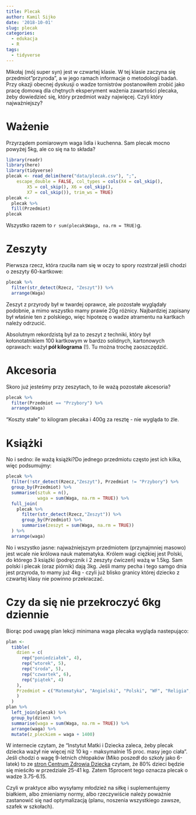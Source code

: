 ---
title: Plecak
author: Kamil Sijko
date: '2018-10-01'
slug: plecak
categories:
  - edukacja
  - R
tags:
  - tidyverse
---

Mikołaj (mój super syn) jest w czwartej klasie. W tej klasie zaczyna się przedmiot"przyroda", a w jego ramach informacje o metodologii badań. Przy okazji obecnej dyskusji o wadze tornistrów postanowiłem zrobić jako pracę domową dla chętnych eksperyment ważenia zawartości plecaka, żeby dowiedzieć się, który przedmiot waży najwięcej. Czyli który najważniejszy?

# Ważenie

Przyrządem pomiarowym waga lidla i kuchenna. Sam plecak mocno powyżej 5kg, ale co się na to składa?

```{r message=FALSE, warning=FALSE}
library(readr)
library(here)
library(tidyverse)
plecak <- read_delim(here("data/plecak.csv"), ";", 
    escape_double = FALSE, col_types = cols(X4 = col_skip(), 
        X5 = col_skip(), X6 = col_skip(), 
        X7 = col_skip()), trim_ws = TRUE)
plecak <-
  plecak %>% 
  fill(Przedmiot)
plecak
```

Wszystko razem to `r sum(plecak$Waga, na.rm = TRUE)`g.

# Zeszyty

Pierwsza rzecz, która rzuciła nam się w oczy to spory rozstrzał jeśli chodzi o zeszyty 60-kartkowe:

```{r}
plecak %>% 
  filter(str_detect(Rzecz, "Zeszyt")) %>% 
  arrange(Waga)
```

Zeszyt z przyrody był w twardej oprawce, ale pozostałe wyglądały podobnie, a mimo wszystko mamy prawie 20g różnicy. Najbardziej zapisany był właśnie ten z polskiego, więc hipotezę o wadze atramentu na kartkach należy odrzucić.

Absolutnym rekordzistą był za to zeszyt z techniki, który był kołonotatnikiem 100 kartkowym w bardzo solidnych, kartonowych oprawach: ważył **pół kilograma** (!). Tu można trochę zaoszczędzić.

# Akcesoria

Skoro już jesteśmy przy zeszytach, to ile ważą pozostałe akcesoria?

```{r}
plecak %>% 
  filter(Przedmiot == "Przybory") %>% 
  arrange(Waga)
```

"Koszty stałe" to kilogram plecaka i 400g za resztę - nie wygląda to źle.

# Książki

No i sedno: ile ważą książki?Do jednego przedmiotu często jest ich kilka, więc podsumujmy:

```{r}
plecak %>% 
  filter(!str_detect(Rzecz,"Zeszyt"), Przedmiot != "Przybory") %>% 
  group_by(Przedmiot) %>% 
  summarise(sztuk = n(),
            waga = sum(Waga, na.rm = TRUE)) %>% 
  full_join(
    plecak %>% 
      filter(str_detect(Rzecz,"Zeszyt")) %>% 
      group_by(Przedmiot) %>% 
      summarise(zeszyt = sum(Waga, na.rm = TRUE))
  ) %>% 
  arrange(waga)
```

No i wszystko jasne: najważniejszym przedmiotem (przynajmniej masowo) jest wcale nie królowa nauk matematyka. Królem wagi ciężkiej jest Polski, do którego 3 książki (podręcznik i 2 zeszyty ćwiczeń) ważą w 1.5kg. Sam polski i plecak (oraz piórnik) dają 3kg. Jeśli mamy pecha i tego samgo dnia jest przyroda, to mamy już 4kg - czyli już blisko granicy której dziecko z czwartej klasy nie powinno przekraczać.

# Czy da się nie przekroczyć 6kg dziennie

Biorąc pod uwagę plan lekcji minimana waga plecaka wygląda nastepująco:

```{r}
plan <-
  tibble(
    dzien = c(
      rep("poniedziałek", 4),
      rep("wtorek", 5),
      rep("środa", 5),
      rep("czwartek", 6),
      rep("piątek", 4)
    ),
    Przedmiot = c("Matematyka", "Angielski", "Polski", "WF", "Religia", "Matematyka", "Przyroda", "Polski", "Technika", "Przyroda", "Polski", "Angielski", "Informatyka", "Matematyka", "Plastyka", "Historia", "Angielski", "Muzyka", "Polski", "WF", "Matematyka", "WF", "Polski", "Religia"
    )
  )
plan %>% 
  left_join(plecak) %>% 
  group_by(dzien) %>% 
  summarise(waga = sum(Waga, na.rm = TRUE)) %>% 
  arrange(waga) %>% 
  mutate(z_pleckiem = waga + 1400)
```

W internecie czytam, że "Instytut Matki i Dziecka zaleca, żeby plecak dziecka ważył nie więcej niż 10 kg - maksymalnie 15 proc. masy jego ciała". 
Jeśli chodzi o wagę 9-letnich chłopaków (Miko poszedł do szkoły jako 6-latek) to ze [stron Centrum Zdrowia Dziecka](http://www.czd.pl/images/stories/promocja_zdrowia/Centyle_masy_ciała_chłopcow_w_wieku_3_18_lat.jpg) czytam, że 80% dzieci będzie się mieściło w przedziale 25-41 kg. Zatem 15procent tego oznacza plecak o wadze 3.75-6.15.

Czyli w praktyce albo wysyłamy młodzież na siłkę i suplementujemy białkiem, albo zmieniamy normy, albo rzeczywiście należy poważnie zastanowić się nad optymalizacją (planu, noszenia wszystkiego zawsze, szafek w szkołach). 
